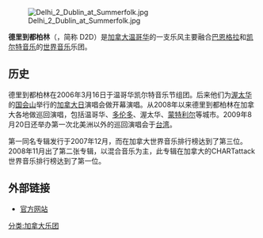 [[File:Delhi_2_Dublin_at_Summerfolk.jpg|thumb]]

'''德里到都柏林'''（{{lang-en|Delhi 2 Dublin}}，简称 D2D）是[[加拿大|加拿大]][[温哥华|温哥华]]的一支乐风主要融合[[巴恩格拉|巴恩格拉]]和[[凯尔特音乐|凯尔特音乐]]的[[世界音乐|世界音乐]]乐团。

==历史==
德里到都柏林在2006年3月16日于温哥华凯尔特音乐节组团。后来他们为[[渥太华|渥太华]]的[[国会山|国会山]]举行的[[加拿大日|加拿大日]]演唱会做开幕演唱。从2008年以来德里到都柏林在加拿大各地做巡回演唱，包括温哥华、[[多伦多|多伦多]]、渥太华、[[蒙特利尔|蒙特利尔]]等城市。2009年8月20日还举办第一次北美洲以外的巡回演唱会于[[台湾|台湾]]。

第一同名专辑发行于2007年12月，而在加拿大世界音乐排行榜达到了第三位。2008年11月出了第二张专辑，以混合音乐为主，此专辑在加拿大的CHARTattack世界音乐排行榜达到了第一位。

==外部链接==
*[http://www.delhi2dublin.com 官方网站] {{Wayback|url=http://www.delhi2dublin.com/ |date=20210317143837 }}

{{DEFAULTSORT:Delhi 2 Dublin}}
[[分类:加拿大乐团|分类:加拿大乐团]]